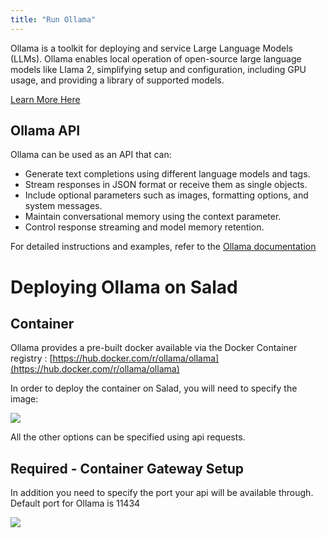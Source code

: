 ```yaml
---
title: "Run Ollama"
---
```

Ollama is a toolkit for deploying and service Large Language Models (LLMs). Ollama enables local operation of open-source large language models like Llama 2, simplifying setup and configuration, including GPU usage, and providing a library of supported models.

[Learn More Here](https://ollama.com/)

## Ollama API

Ollama can be used as an API that can:

- Generate text completions using different language models and tags.
- Stream responses in JSON format or receive them as single objects.
- Include optional parameters such as images, formatting options, and system messages.
- Maintain conversational memory using the context parameter.
- Control response streaming and model memory retention.

For detailed instructions and examples, refer to the [Ollama documentation](https://github.com/ollama/ollama/blob/main/docs/api.md)

# Deploying Ollama on Salad

## Container

Ollama provides a pre-built docker available via the Docker Container registry : [https://hub.docker.com/r/ollama/ollama](https://hub.docker.com/r/ollama/ollama)

In order to deploy the container on Salad, you will need to specify the image: 

<img src="/container-engine/images/a48be4d-image.png"/>


All the other options can be specified using api requests. 

## Required -  Container Gateway Setup

In addition you need to specify the port your api will be available through. Default port for Ollama is 11434

<img src="/container-engine/images/af91390-image.png"/>
